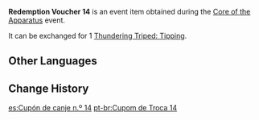 {{Item Infobox
|id           = 101880
|image        = Item Redemption Voucher 14.png
|type         = Event Items
|group        = Redemption Vouchers
|description  = Used to redeem [[Thundering Triped: Tipping]]
|source1      = [[Core of the Apparatus]] Event
|event        = Core of the Apparatus
}}
'''Redemption Voucher 14''' is an event item obtained during the [[Core of the Apparatus]] event.

It can be exchanged for 1 [[Thundering Triped: Tipping]].

==Other Languages==
{{Other Languages
|default_hidden = 1
|en      = Redemption Voucher 14
|zhs     = 兑换券14号
|zhs_rm  = Duìhuàn-quàn Shísì Hào
|zht     = 兌換券14號
|zht_rm  = Duìhuàn-quàn Shísì Hào
|ja      = 引換券14
|ja_rm   = Hikikaeken Juuyon
|ko      = 교환 쿠폰 14호
|ko_rm   = Gyohwan Kupon Sipsaho
|es      = Cupón de canje n.º 14
|fr      = Coupon d'échange 14
|ru      = Купон обмена №14
|th      = คูปองแลกรับหมายเลข 14
|th_rm   = 
|vi      = Phiếu Quà Tặng 14
|de      = Gutschein Nr.14
|id      = Kupon Penukaran 14
|pt      = Cupom de Troca 14
|tr      = Etkinleştirme Kuponu 14
|it      = Voucher di scambio 14
}}

==Change History==
{{Change History|2.7}}

[[es:Cupón de canje n.º 14]]
[[pt-br:Cupom de Troca 14]]